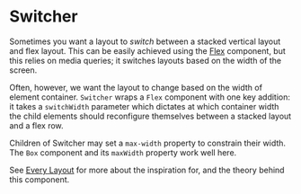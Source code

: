 
<Meta of={SwitcherStories} />

# Switcher

Sometimes you want a layout to _switch_ between a stacked vertical layout and flex layout. This can be easily achieved
using the [Flex](/docs/layout-box-flex--page) component, but this relies on media queries; it switches layouts based
on the width of the screen.

Often, however, we want the layout to change based on the width of element container. `Switcher` wraps a `Flex` component
with one key addition: it takes a `switchWidth` parameter which dictates at which container width the child elements
should reconfigure themselves between a stacked layout and a flex row.

Children of Switcher may set a `max-width` property to constrain their width. The `Box` component and its `maxWidth`
property work well here.

See [Every Layout](https://every-layout.dev/layouts/switcher/) for more about the inspiration for, and the theory behind
this component.

<Canvas of={SwitcherStories.Default} />
